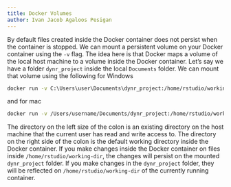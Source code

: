 ```yaml
---
title: Docker Volumes
author: Ivan Jacob Agaloos Pesigan
---
```


By default files created inside the Docker container does not persist when the container is stopped. We can mount a persistent volume on your Docker container using the `-v` flag. The idea here is that Docker maps a volume of the local host machine to a volume inside the Docker container. Let's say we have a folder `dynr_project` inside the local `Documents` folder. We can mount that volume using the following for Windows

```bash
docker run -v C:\Users\user\Documents\dynr_project:/home/rstudio/working-dir --rm -ti -e PASSWORD=yourpassword -p 127.0.0.1:8787:8787 jeksterslab/dynr-rocker
```

and for mac

```bash
docker run -v /Users/username/Documents/dynr_project:/home/rstudio/working-dir --rm -ti -e PASSWORD=yourpassword -p 127.0.0.1:8787:8787 jeksterslab/dynr-rocker
```

The directory on the left size of the colon is an existing directory on the host machine that the current user has read and write access to. The directory on the right side of the colon is the default working directory inside the Docker container. If you make changes inside the Docker container on files inside `/home/rstudio/working-dir`, the changes will persist on the mounted `dynr_project` folder. If you make changes in the `dynr_project` folder, they will be reflected on `/home/rstudio/working-dir` of the currently running container.
